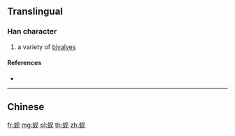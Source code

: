 {{character info/new}}
{{also|蜆}}
==Translingual==

===Han character===
{{Han char|rn=142|rad=虫|as=04|sn=10|four=|canj=LIBHU,XLIBH}}

# a variety of [[bivalve]]s

====References====
* {{Han ref|kx=1079.101|hdz=42838.160|uh=86AC|ud=34476}}

----

==Chinese==
{{zh-see|蜆}}

[[fr:蚬]]
[[mg:蚬]]
[[pl:蚬]]
[[th:蚬]]
[[zh:蚬]]